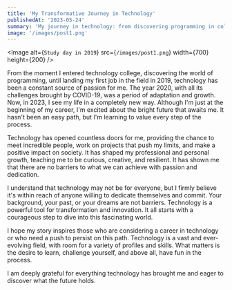 ```yaml
---
title: 'My Transformative Journey in Technology'
publishedAt: '2023-05-24'
summary: 'My journey in technology: from discovering programming in college to facing challenges and achievements during the COVID-19 pandemic, a path of growth and passion.'
image: '/images/post1.png'
---
```


<Image
  alt={`Study day in 2019`}
  src={`/images/post1.png`}
  width={700}
  height={200}
/>

From the moment I entered technology college, discovering the world of programming, until landing my first job in the field in 2019, technology has been a constant source of passion for me. The year 2020, with all its challenges brought by COVID-19, was a period of adaptation and growth. Now, in 2023, I see my life in a completely new way. Although I'm just at the beginning of my career, I'm excited about the bright future that awaits me. It hasn't been an easy path, but I'm learning to value every step of the process.

Technology has opened countless doors for me, providing the chance to meet incredible people, work on projects that push my limits, and make a positive impact on society. It has shaped my professional and personal growth, teaching me to be curious, creative, and resilient. It has shown me that there are no barriers to what we can achieve with passion and dedication.

I understand that technology may not be for everyone, but I firmly believe it's within reach of anyone willing to dedicate themselves and commit. Your background, your past, or your dreams are not barriers. Technology is a powerful tool for transformation and innovation. It all starts with a courageous step to dive into this fascinating world.

I hope my story inspires those who are considering a career in technology or who need a push to persist on this path. Technology is a vast and ever-evolving field, with room for a variety of profiles and skills. What matters is the desire to learn, challenge yourself, and above all, have fun in the process.

I am deeply grateful for everything technology has brought me and eager to discover what the future holds.
